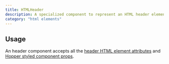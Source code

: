 ```yaml
---
title: HTMLHeader
description: A specialized component to represent an HTML header element.
category: "html elements"
---
```


<Example src="html-elements/docs/headerPreview" isOpen />

## Usage

An header component accepts all the [header HTML element attributes](https://developer.mozilla.org/en-US/docs/Web/HTML/Reference/Elements/header) and [Hopper styled component props](/styled-system/concepts/styling).

